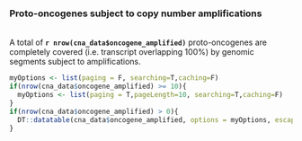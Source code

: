 ### Proto-oncogenes subject to copy number amplifications
<br>
A total of __`r nrow(cna_data$oncogene_amplified)`__ proto-oncogenes are completely covered (i.e. transcript overlapping 100%) by genomic segments subject to amplifications.

```r

myOptions <- list(paging = F, searching=T,caching=F)
if(nrow(cna_data$oncogene_amplified) >= 10){
  myOptions <- list(paging = T,pageLength=10, searching=T,caching=F)
}
if(nrow(cna_data$oncogene_amplified) > 0){
  DT::datatable(cna_data$oncogene_amplified, options = myOptions, escape=F, extensions = "Responsive")
}
```

<br><br>
